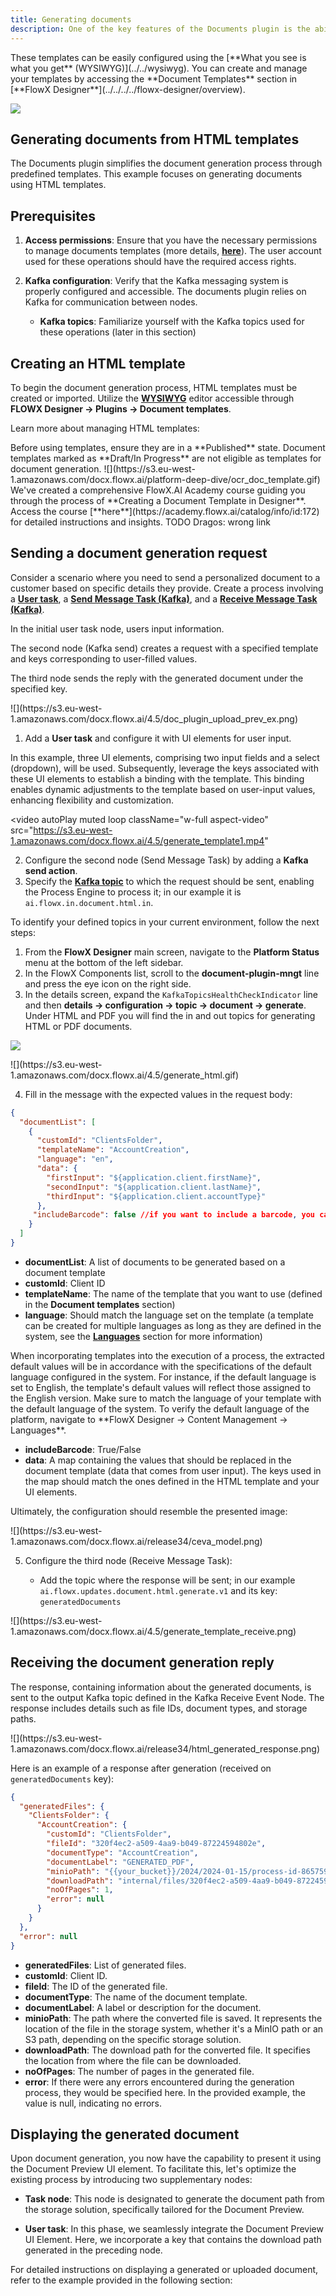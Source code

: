 ```yaml
---
title: Generating documents
description: One of the key features of the Documents plugin is the ability to generate new documents using custom templates, which can be pre-filled with data relevant to the current process instance. 
---
```


<Info>
These templates can be easily configured using the [**What you see is what you get** (WYSIWYG)](../../wysiwyg). You can create and manage your templates by accessing the **Document Templates** section in [**FlowX Designer**](../../../../flowx-designer/overview).
</Info>

![](https://s3.eu-west-1.amazonaws.com/docx.flowx.ai/platform-deep-dive/docs_plugin_template.png)

## Generating documents from HTML templates

The Documents plugin simplifies the document generation process through predefined templates. This example focuses on generating documents using HTML templates.

## Prerequisites

1. **Access permissions**: Ensure that you have the necessary permissions to manage documents templates (more details, [**here**](../../../../../setup-guides/plugins-access-rights/configuring-access-rights-for-documents)). The user account used for these operations should have the required access rights.

2. **Kafka configuration**: Verify that the Kafka messaging system is properly configured and accessible. The documents plugin relies on Kafka for communication between nodes.

    - **Kafka topics**: Familiarize yourself with the Kafka topics used for these operations (later in this section)

## Creating an HTML template

To begin the document generation process, HTML templates must be created or imported. Utilize the [**WYSIWYG**](/4.1.x/docs/platform-deep-dive/plugins/wysiwyg) editor accessible through **FLOWX Designer → Plugins → Document templates**.

Learn more about managing HTML templates:

<Card title="Managing HTML templates" href="./managing-html-templates" icon ="files"/>

<Check>
Before using templates, ensure they are in a **Published** state. Document templates marked as **Draft/In Progress** are not eligible as templates for document generation.
</Check>

<Frame>
![](https://s3.eu-west-1.amazonaws.com/docx.flowx.ai/platform-deep-dive/ocr_doc_template.gif)
</Frame>

<Tip> 
We've created a comprehensive FlowX.AI Academy course guiding you through the process of **Creating a Document Template in Designer**. Access the course [**here**](https://academy.flowx.ai/catalog/info/id:172) for detailed instructions and insights.
TODO Dragos: wrong link
</Tip>

## Sending a document generation request

Consider a scenario where you need to send a personalized document to a customer based on specific details they provide. Create a process involving a [**User task**](../../../../building-blocks/node/user-task-node), a [**Send Message Task (Kafka)**](../../../../building-blocks/node/message-send-received-task-node#message-send-task), and a [**Receive Message Task (Kafka)**](../../../../building-blocks/node/message-send-received-task-node#message-receive-task).

<Info>
In the initial user task node, users input information.

The second node (Kafka send) creates a request with a specified template and keys corresponding to user-filled values.

The third node sends the reply with the generated document under the specified key.
</Info>

<Frame>
![](https://s3.eu-west-1.amazonaws.com/docx.flowx.ai/4.5/doc_plugin_upload_prev_ex.png)
</Frame>

1. Add a **User task** and configure it with UI elements for user input.

<Info>
In this example, three UI elements, comprising two input fields and a select (dropdown), will be used. Subsequently, leverage the keys associated with these UI elements to establish a binding with the template. This binding enables dynamic adjustments to the template based on user-input values, enhancing flexibility and customization.
</Info>


<video
  autoPlay
  muted
  loop
  className="w-full aspect-video"
  src="https://s3.eu-west-1.amazonaws.com/docx.flowx.ai/4.5/generate_template1.mp4"
></video>



2. Configure the second node (Send Message Task) by adding a **Kafka send action**.
3. Specify the [**Kafka topic**](../../../../../setup-guides/plugins-setup-guide/documents-plugin-setup#kafka-configuration) to which the request should be sent, enabling the Process Engine to process it; in our example it is `ai.flowx.in.document.html.in`.

<Tip>
To identify your defined topics in your current environment, follow the next steps:

1. From the **FlowX Designer** main screen, navigate to the **Platform Status** menu at the bottom of the left sidebar.
2. In the FlowX Components list, scroll to the **document-plugin-mngt** line and press the eye icon on the right side.
3. In the details screen, expand the `KafkaTopicsHealthCheckIndicator` line and then **details → configuration → topic → document → generate**. Under HTML and PDF you will find the in and out topics for generating HTML or PDF documents.


![](https://s3.eu-west-1.amazonaws.com/docx.flowx.ai/release34/kafka_topics_html_generate.png)

</Tip>

<Frame>
![](https://s3.eu-west-1.amazonaws.com/docx.flowx.ai/4.5/generate_html.gif)
</Frame>

4. Fill in the message with the expected values in the request body:

```json
{ 
  "documentList": [
    {
      "customId": "ClientsFolder",
      "templateName": "AccountCreation",
      "language": "en",
      "data": {
        "firstInput": "${application.client.firstName}",
        "secondInput": "${application.client.lastName}",
        "thirdInput": "${application.client.accountType}"
      },
     "includeBarcode": false //if you want to include a barcode, you can set it to true
    }
  ]
}
```

- **documentList**: A list of documents to be generated based on a document template
- **customId**: Client ID
- **templateName**: The name of the template that you want to use (defined in the **Document templates** section)
- **language**: Should match the language set on the template (a template can be created for multiple languages as long as they are defined in the system, see the [**Languages**](/4.1.x/docs/platform-deep-dive/core-extensions/content-management/languages) section for more information)

<Info>
When incorporating templates into the execution of a process, the extracted default values will be in accordance with the specifications of the default language configured in the system. For instance, if the default language is set to English, the template's default values will reflect those assigned to the English version. Make sure to match the language of your template with the default language of the system.
<Tip>
To verify the default language of the platform, navigate to **FlowX Designer → Content Management → Languages**.
</Tip>

</Info>

- **includeBarcode**: True/False
- **data**: A map containing the values that should be replaced in the document template (data that comes from user input). The keys used in the map should match the ones defined in the HTML template and your UI elements.

Ultimately, the configuration should resemble the presented image:

<Frame>
![](https://s3.eu-west-1.amazonaws.com/docx.flowx.ai/release34/ceva_model.png)
</Frame>

5. Configure the third node (Receive Message Task): 

    *  Add the topic where the response will be sent; in our example `ai.flowx.updates.document.html.generate.v1` and its key: `generatedDocuments`
  
<Frame>
![](https://s3.eu-west-1.amazonaws.com/docx.flowx.ai/4.5/generate_template_receive.png)    
</Frame>

## Receiving the document generation reply

The response, containing information about the generated documents, is sent to the output Kafka topic defined in the Kafka Receive Event Node. The response includes details such as file IDs, document types, and storage paths.

<Frame>
![](https://s3.eu-west-1.amazonaws.com/docx.flowx.ai/release34/html_generated_response.png)
</Frame>

Here is an example of a response after generation (received on `generatedDocuments` key):

```json
{
  "generatedFiles": {
    "ClientsFolder": {
      "AccountCreation": {
        "customId": "ClientsFolder",
        "fileId": "320f4ec2-a509-4aa9-b049-87224594802e",
        "documentType": "AccountCreation",
        "documentLabel": "GENERATED_PDF",
        "minioPath": "{{your_bucket}}/2024/2024-01-15/process-id-865759/ClientsFolder/6869_AccountCreation.pdf",
        "downloadPath": "internal/files/320f4ec2-a509-4aa9-b049-87224594802e/download",
        "noOfPages": 1,
        "error": null
      }
    }
  },
  "error": null
}
```

* **generatedFiles**: List of generated files.
* **customId**: Client ID.
* **fileId**: The ID of the generated file.
* **documentType**: The name of the document template.
* **documentLabel**: A label or description for the document.
* **minioPath**: The path where the converted file is saved. It represents the location of the file in the storage system, whether it's a MinIO path or an S3 path, depending on the specific storage solution.
* **downloadPath**: The download path for the converted file. It specifies the location from where the file can be downloaded.
* **noOfPages**: The number of pages in the generated file.
* **error**: If there were any errors encountered during the generation process, they would be specified here. In the provided example, the value is null, indicating no errors.

## Displaying the generated document

Upon document generation, you now have the capability to present it using the Document Preview UI element. To facilitate this, let's optimize the existing process by introducing two supplementary nodes:

* **Task node**: This node is designated to generate the document path from the storage solution, specifically tailored for the Document Preview.

* **User task**: In this phase, we seamlessly integrate the Document Preview UI Element. Here, we incorporate a key that contains the download path generated in the preceding node.

For detailed instructions on displaying a generated or uploaded document, refer to the example provided in the following section:

<Card title="Uploading a new document" href="./uploading-a-new-document" icon="file">
</Card>


